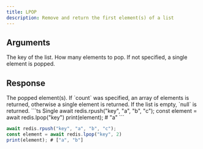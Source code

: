 ```yaml
---
title: LPOP
description: Remove and return the first element(s) of a list
---
```


## Arguments

<ParamField body="key" type="string" required>
  The key of the list.
</ParamField>

<ParamField body="count" type="integer">
  How many elements to pop. If not specified, a single element is popped.
</ParamField>

## Response

<ResponseField type="TValue | TValue[] | null" required>
  The popped element(s). If `count` was specified, an array of elements is
  returned, otherwise a single element is returned. If the list is empty, `null`
  is returned.
</ResponseField>

<RequestExample>
```ts Single 
await redis.rpush("key", "a", "b", "c"); 
const element = await redis.lpop("key")
print(element); # "a"
 ```


```ts Multiple 
await redis.rpush("key", "a", "b", "c"); 
const element = await redis.lpop("key", 2)
print(element); # ["a", "b"]
 ```
</RequestExample>
